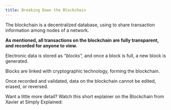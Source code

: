 ```yaml
---
title: Breaking Down the Blockchain
---
```


The blockchain is a decentralized database, using <Nutshell glossaryEntry="content/glossary/dlt.mdx" children="Distributed Ledger Technology (DLT)" />  to share transaction information among nodes of a network.

**As mentioned, all transactions on the blockchain are fully transparent, and recorded for anyone to view.**

Electronic data is stored as *“blocks”,* and once a block is full, a new block is generated.

Blocks are linked with cryptographic technology, forming the blockchain.

Once recorded and validated, data on the blockchain cannot be edited, erased, or reversed.&#x20;

Want a little more detail? Watch this short explainer on the Blockchain from Xavier at Simply Explained:

<YouTube youTubeId="SSo_EIwHSd4" aspectRatio="16:9" />

